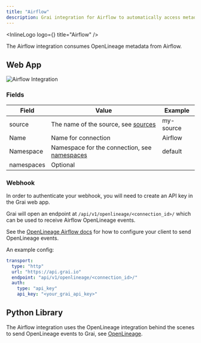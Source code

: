 ```yaml
---
title: "Airflow"
description: Grai integration for Airflow to automatically access metadata.
---
```



<InlineLogo logo={<AirflowLogoIcon />} title="Airflow" />

The Airflow integration consumes OpenLineage metadata from Airflow.

## Web App

<Image
  src="/images/docs/core/integrations/airflow.png"
  height={600}
  width={1200}
  alt="Airflow Integration"
/>

### Fields

| Field      | Value                                                               | Example   |
| ---------- | ------------------------------------------------------------------- | --------- |
| source     | The name of the source, see [sources](/concepts/sources)            | my-source |
| Name       | Name for connection                                                 | Airflow   |
| Namespace  | Namespace for the connection, see [namespaces](/concepts/namespace) | default   |
| namespaces | Optional                                                            |           |

### Webhook

<Callout type="info" emoji="ℹ️">
  In order to authenticate your webhook, you will need to create an API key in
  the Grai web app.
</Callout>

Grai will open an endpoint at `/api/v1/openlineage/<connection_id>/` which can be used to receive Airflow OpenLineage events.

See the [OpenLineage Airflow docs](https://openlineage.io/docs/integrations/airflow/) for how to configure your client to send OpenLineage events.

An example config:

```yaml copy
transport:
  type: "http"
  url: "https://api.grai.io"
  endpoint: "api/v1/openlineage/<connection_id>/"
  auth:
    type: "api_key"
    api_key: "<your_grai_api_key>"
```

## Python Library

The Airflow integration uses the OpenLineage integration behind the scenes to send OpenLineage events to Grai, see [OpenLineage](/integrations/misc/openlineage).
